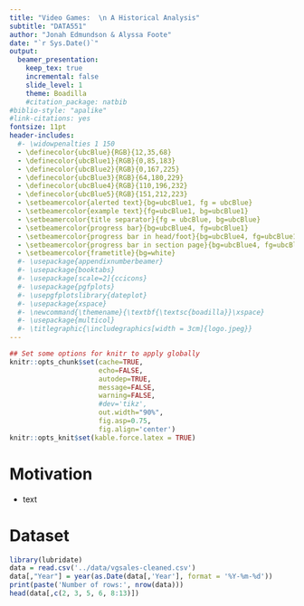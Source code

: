 ```yaml
---
title: "Video Games:  \n A Historical Analysis"
subtitle: "DATA551"
author: "Jonah Edmundson & Alyssa Foote"
date: "`r Sys.Date()`"
output:
  beamer_presentation:
    keep_tex: true
    incremental: false
    slide_level: 1
    theme: Boadilla
    #citation_package: natbib
#biblio-style: "apalike"
#link-citations: yes
fontsize: 11pt
header-includes:
  #- \widowpenalties 1 150
  - \definecolor{ubcBlue}{RGB}{12,35,68}
  - \definecolor{ubcBlue1}{RGB}{0,85,183}
  - \definecolor{ubcBlue2}{RGB}{0,167,225}
  - \definecolor{ubcBlue3}{RGB}{64,180,229}
  - \definecolor{ubcBlue4}{RGB}{110,196,232}
  - \definecolor{ubcBlue5}{RGB}{151,212,223}
  - \setbeamercolor{alerted text}{bg=ubcBlue1, fg = ubcBlue}
  - \setbeamercolor{example text}{fg=ubcBlue1, bg=ubcBlue1}
  - \setbeamercolor{title separator}{fg = ubcBlue, bg=ubcBlue}
  - \setbeamercolor{progress bar}{bg=ubcBlue4, fg=ubcBlue1}
  - \setbeamercolor{progress bar in head/foot}{bg=ubcBlue4, fg=ubcBlue1}
  - \setbeamercolor{progress bar in section page}{bg=ubcBlue4, fg=ubcBlue1}
  - \setbeamercolor{frametitle}{bg=white}
  #- \usepackage{appendixnumberbeamer}
  #- \usepackage{booktabs}
  #- \usepackage[scale=2]{ccicons}
  #- \usepackage{pgfplots}
  #- \usepgfplotslibrary{dateplot}
  #- \usepackage{xspace}
  #- \newcommand{\themename}{\textbf{\textsc{boadilla}}\xspace}
  #- \usepackage{multicol}
  #- \titlegraphic{\includegraphics[width = 3cm]{logo.jpeg}}
---
```


```r
## Set some options for knitr to apply globally
knitr::opts_chunk$set(cache=TRUE,
                      echo=FALSE,
                      autodep=TRUE,
                      message=FALSE,
                      warning=FALSE,
                      #dev='tikz',
                      out.width="90%",
                      fig.asp=0.75,
                      fig.align='center')
knitr::opts_knit$set(kable.force.latex = TRUE)
```

# Motivation

* text



# Dataset

\footnotesize
```r
library(lubridate)
data = read.csv('../data/vgsales-cleaned.csv')
data[,"Year"] = year(as.Date(data[,'Year'], format = '%Y-%m-%d'))
print(paste('Number of rows:', nrow(data)))
head(data[,c(2, 3, 5, 6, 8:13)])
```

